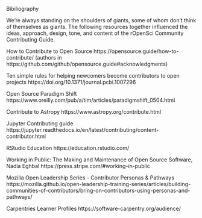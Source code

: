 Bibiliography

We're always standing on the shoulders of giants, some of whom don't think of themselves as giants. The following resources together influenced the ideas, approach, design, tone, and content of the rOpenSci Community Contributing Guide. 

How to Contribute to Open Source https://opensource.guide/how-to-contribute/ (authors in https://github.com/github/opensource.guide#acknowledgments)

Ten simple rules for helping newcomers become contributors to open projects https://doi.org/10.1371/journal.pcbi.1007296

Open Source Paradigm Shift https://www.oreilly.com/pub/a/tim/articles/paradigmshift_0504.html

Contribute to Astropy https://www.astropy.org/contribute.html

Jupyter Contributing guide https://jupyter.readthedocs.io/en/latest/contributing/content-contributor.html

RStudio Education https://education.rstudio.com/

Working in Public: The Making and Maintenance of Open Source Software, Nadia Eghbal https://press.stripe.com/#working-in-public


Mozilla Open Leadership Series - Contributor Personas & Pathways https://mozilla.github.io/open-leadership-training-series/articles/building-communities-of-contributors/bring-on-contributors-using-personas-and-pathways/

Carpentries Learner Profiles https://software-carpentry.org/audience/
